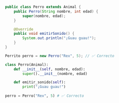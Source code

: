```java
public class Perro extends Animal {
    public Perro(String nombre, int edad) {
        super(nombre, edad);
    }

    @Override
    public void emitirSonido() {
        System.out.println("¡Guau guau!");
    }
}

Perrito perro = new Perro("Rex", 5); // ✅ Correcto
```

```python
class Perro(Animal):
    def __init__(self, nombre, edad):
        super().__init__(nombre, edad)

    def emitir_sonido(self):
        print("¡Guau guau!")
    
perro = Perro("Rex", 5) # ✅ Correcto